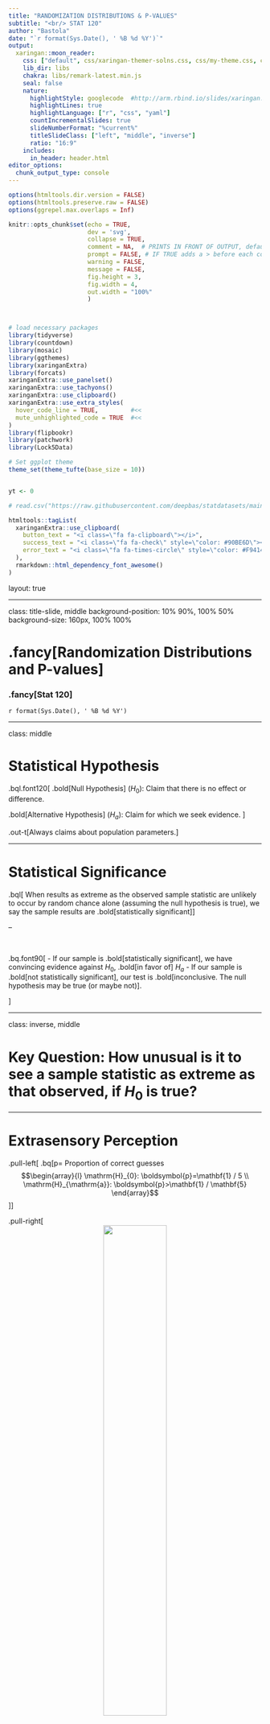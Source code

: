 ```yaml
---
title: "RANDOMIZATION DISTRIBUTIONS & P-VALUES"
subtitle: "<br/> STAT 120"
author: "Bastola"
date: "`r format(Sys.Date(), ' %B %d %Y')`"
output:
  xaringan::moon_reader:
    css: ["default", css/xaringan-themer-solns.css, css/my-theme.css, css/my-font.css]
    lib_dir: libs
    chakra: libs/remark-latest.min.js
    seal: false
    nature:
      highlightStyle: googlecode  #http://arm.rbind.io/slides/xaringan.html#77 # idea, magula, googlecode, default
      highlightLines: true
      highlightLanguage: ["r", "css", "yaml"]
      countIncrementalSlides: true
      slideNumberFormat: "%current%"
      titleSlideClass: ["left", "middle", "inverse"]
      ratio: "16:9"
    includes:
      in_header: header.html  
editor_options: 
  chunk_output_type: console
---
```



```r
options(htmltools.dir.version = FALSE)
options(htmltools.preserve.raw = FALSE)
options(ggrepel.max.overlaps = Inf)

knitr::opts_chunk$set(echo = TRUE, 
                      dev = 'svg',
                      collapse = TRUE, 
                      comment = NA,  # PRINTS IN FRONT OF OUTPUT, default is '##' which comments out output
                      prompt = FALSE, # IF TRUE adds a > before each code input
                      warning = FALSE, 
                      message = FALSE,
                      fig.height = 3, 
                      fig.width = 4,
                      out.width = "100%"
                      )



# load necessary packages
library(tidyverse)
library(countdown)
library(mosaic)
library(ggthemes)
library(xaringanExtra)
library(forcats)
xaringanExtra::use_panelset()
xaringanExtra::use_tachyons()
xaringanExtra::use_clipboard()
xaringanExtra::use_extra_styles(
  hover_code_line = TRUE,         #<<
  mute_unhighlighted_code = TRUE  #<<
)
library(flipbookr)
library(patchwork)
library(Lock5Data)

# Set ggplot theme
theme_set(theme_tufte(base_size = 10))


yt <- 0

# read.csv("https://raw.githubusercontent.com/deepbas/statdatasets/main/APM_DougEvansCases.csv")

```



```r
htmltools::tagList(
  xaringanExtra::use_clipboard(
    button_text = "<i class=\"fa fa-clipboard\"></i>",
    success_text = "<i class=\"fa fa-check\" style=\"color: #90BE6D\"></i>",
    error_text = "<i class=\"fa fa-times-circle\" style=\"color: #F94144\"></i>"
  ),
  rmarkdown::html_dependency_font_awesome()
)
```


layout: true
  
<!-- <div class="my-footer"><span>Stat 230</span></div> -->
<!-- this adds the link footer to all slides, depends on my-footer class in css-->

---

class: title-slide, middle
<!-- background-image: url("assets/title-image2.jpg") -->
background-position: 10% 90%, 100% 50%
background-size: 160px, 100% 100%

# .fancy[Randomization Distributions and P-values]

### .fancy[Stat 120]

`r format(Sys.Date(), ' %B %d %Y')`


---

class: middle

# Statistical Hypothesis

.bql.font120[
.bold[Null Hypothesis] $(H_0):$ Claim that there is no effect or difference.

.bold[Alternative Hypothesis] $(H_a):$ Claim for which we seek evidence.
]


.out-t[Always claims about population parameters.]

---

# Statistical Significance

.bql[
When results as extreme as the observed sample statistic are unlikely to occur by random chance alone (assuming the null
hypothesis is true), we say the sample results are .bold[statistically significant]
]

--

<br>

.bq.font90[
- If our sample is .bold[statistically significant], we have convincing
evidence against $H_0$, .bold[in favor of] $H_a$
- If our sample is .bold[not statistically significant], our test is
.bold[inconclusive. The null hypothesis may be true (or maybe not)].

]

---

class: inverse, middle

# Key Question: How unusual is it to see a sample statistic as extreme as that observed, if $H_0$ is true?


---

# Extrasensory Perception


.pull-left[
.bq[p= Proportion of correct guesses
$$\begin{array}{l}
\mathrm{H}_{0}: \boldsymbol{p}=\mathbf{1} / 5 \\
\mathrm{H}_{\mathrm{a}}: \boldsymbol{p}>\mathbf{1} / \mathbf{5}
\end{array}$$
]
]

.pull-right[
<center>
<img src="images/zenner.jpg" width="50%" height="50%"><br>
<a></a>
</center>

]

--

.bql.font80[
- Suppose we try this $n=10$ times and get 3 correct guesses.
- What kinds of statistics (sample proportions) would we observe just by chance, if the null were true and ESP does not exist?
- How can we generate this distribution?
]

--

.out-t[Simulate many samples of size $n=10$ with $p=0.2$ and look at the distribution of sample proportions.]


---

# Randomization Distribution

.bql[
A randomization distribution is a collection of statistics from samples simulated assuming the null hypothesis is true
]

<br>

.bq[

- Also known as a .bold[permutation distribution].

- A randomization distribution is .bold[centered] at the value of the .bold[parameter given in the null hypothesis].

]



---


class: action

# <i class="fa fa-pencil-square-o" style="font-size:48px;color:purple">&nbsp;Your&nbsp;Turn&nbsp;`r (yt <- yt + 1)`</i>    

.pull-left-40[
![](https://media.giphy.com/media/RKApDdwsQ6jkwd6RNn/giphy.gif)
]
.pull-right-60[
<br>
.bq[

Randomly choose a letter from A B C D E and write it down (don’t show anyone!)

Find a partner, telepathically communicate your letter (no auditory or visual clues!) and have them guess your
letter.

Repeat a couple of times then switch roles.


]

.out-t[How often did you guess correctly?]
]

`r countdown(minutes = 5, seconds = 00, top = 0 , color_background = "inherit", padding = "3px 4px", font_size = "2em")`

